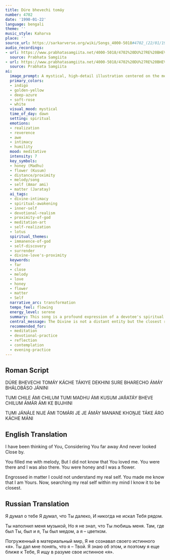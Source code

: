 ```yaml
---
title: Dúre bhevechi tomáy
number: 4702
date: '1990-01-22'
language: bengali
theme: ''
music_style: Kaharva
place: ''
source_url: https://sarkarverse.org/wiki/Songs_4000-5018#4702_(22/01/1990)_K
audio_recordings:
- url: https://www.prabhatasamgiita.net/4000-5018/4702%20DU%27RE%20BHEVECHI%20TOMA%27Y%20KA%27CHE%20TA%27KIYE%20DEKHINI%20SURE.mp3
  source: Prabhata Samgiita
- url: https://www.prabhatasamgiita.net/4000-5018/4702%20DU%27RE%20BHEVECHI%20TOMA%27Y.mp3
  source: Prabhata Samgiita
ai:
  image_prompt: A mystical, high-detail illustration centered on the metaphor of 'honey and flower'. Depict a pristine, slightly opened lotus (Kusum) glowing with soft golden light emanating from its core, symbolizing the realized Self. A rich, deep-azure stream of luminous liquid (Madhu/Divine Love) flows into the heart of the flower, dissolving the surrounding shadows of dull gray matter (Jaratay). The background transitions from a cool, distant indigo night to a warm, contemplative dawn sky, emphasizing the shift from perceived distance to ultimate intimacy.
  primary_colors:
  - indigo
  - golden-yellow
  - deep-azure
  - soft-rose
  - white
  visual_mood: mystical
  time_of_day: dawn
  setting: spiritual
  emotions:
  - realization
  - reverence
  - awe
  - intimacy
  - humility
  mood: meditative
  intensity: 7
  key_symbols:
  - honey (Madhu)
  - flower (Kusum)
  - distance/proximity
  - melody/song
  - self (Amar ami)
  - matter (Jaratay)
  ai_tags:
  - divine-intimacy
  - spiritual-awakening
  - inner-self
  - devotional-realism
  - proximity-of-god
  - meditation-art
  - self-realization
  - lotus
  spiritual_themes:
  - immanence-of-god
  - self-discovery
  - surrender
  - divine-love's-proximity
  keywords:
  - far
  - close
  - melody
  - love
  - honey
  - flower
  - matter
  - Self
  narrative_arc: transformation
  tempo_feel: flowing
  energy_level: serene
  summary: This song is a profound expression of a devotee's spiritual awakening. The singer confesses their mistake of perceiving the Divine as distant, failing to see the Lord's constant, intimate presence—like honey to a flower—which was masked by their immersion in material illusion. The realization, prompted by the Divine, reveals that the Self is inherently connected to the Lord and is found closest within the seeker's own mind.
  central_message: The Divine is not a distant entity but the closest reality, eternally present within the core of one's being and realized only when the seeker turns inward from material illusion.
  recommended_for:
  - meditation
  - devotional-practice
  - reflection
  - contemplation
  - evening-practice
---
```


## Roman Script

DÚRE BHEVECHI TOMÁY
KÁCHE TÁKIYE DEKHINI
SURE BHARECHO ÁMÁY
BHÁLOBÁSO JÁNINI

TUMI CHILE ÁMI CHILUM
TUMI MADHU ÁMI KUSUM
JAŔATÁY BHEVE CHILUM
ÁMÁR ÁMI KE BUJHINI

TUMI JÁNÁLE NIJE
ÁMI TOMÁRI JE
JE ÁMÁY
MANANE KHOṊJE
TÁKE ÁRO KÁCHE MÁNI

## English Translation

I have been thinking of You,
Сonsidering You far away
Аnd never looked
Close by.

You filled me with melody,
But I did not know that You loved me.
You were there and I was also there.
You were honey and I was a flower.

Engrossed in matter
I could not understand my real self.
You made me know that I am Yours.
Now, searching my real self within my mind
I know it to be closest.

## Russian Translation

Я думал о тебе
Я думал, что Ты далеко,
И никогда не искал
Тебя рядом.

Ты наполнил меня музыкой,
Но я не знал, что Ты любишь меня.
Там, где был Ты, был и я,
Ты был медом, а я – цветком.

Погруженный в материальный мир,
Я не сознавал своего истинного «я».
Ты дал мне понять, что я – Твой.
Я знаю об этом, и поэтому я еще ближе к Тебе,
Я ищу в разуме свое истинное «я».
